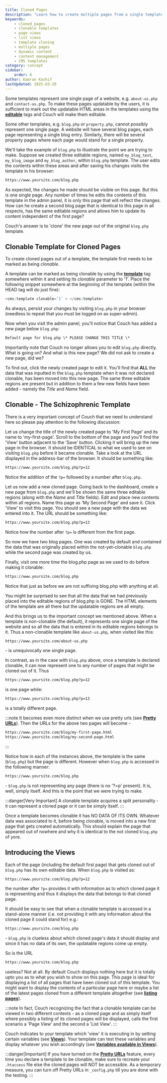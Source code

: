 ```yaml
---
title: Cloned Pages
description: "Learn how to create multiple pages from a single template in CouchCMS. Master clonable templates, page views, and list views for dynamic content management."
keywords:
    - cloned pages
    - clonable templates
    - page views
    - list views
    - template cloning
    - multiple pages
    - dynamic content
    - content management
    - CMS templates
category: concept
sidebar:
    order: 6
author: Kamran Kashif
lastUpdated: 2025-03-20
---
```


Some templates represent one single page of a website, e.g. `about-us.php` and `contact-us.php`.
To make these pages updatable by the users, it is sufficient to mark out the updatable HTML areas in the templates using the [**editable**](../../tags-reference/editable.html) tags and Couch will make them editable.

Some other templates, e.g. `blog.php` or `property.php`, cannot possibly represent one single page.
A website will have several blog pages, each page representing a single blog entry. Similarly, there will be several property pages where each page would stand for a single property.

We'll take the example of `blog.php` to illustrate the point we are trying to make.
Suppose we created three editable regions, named `my_blog_text`, `my_blog_image` and `my_blog_author`, within `blog.php` template.
The user edits the contents within these areas and after saving his changes visits the template in his browser:

```txt
https://www.yoursite.com/blog.php
```

As expected, the changes he made should be visible on this page. But this is one single page.
Any number of times he edits the contents of this template in the admin panel, it is only this page that will reflect the changes.
How can he create a second blog page that is identical to this page in all respects, has the same editable regions and allows him to update its content independent of the first page?

Couch's answer is to 'clone' the new page out of the original `blog.php` template.

## Clonable Template for Cloned Pages

To create cloned pages out of a template, the template first needs to be marked as being _clonable_.

A template can be marked as being clonable by using the [**template**](../../tags-reference/template/) tag somewhere within it and setting its _clonable_ parameter to '1'.
Place the following snippet somewhere at the beginning of the template (within the HEAD tag will do just fine):

```php
<cms:template clonable='1' > </cms:template>
```

As always, persist your changes by visiting `blog.php` in your browser (needless to repeat that you must be logged on as super-admin).

Now when you visit the admin panel, you'll notice that Couch has added a new page below `blog.php`:

```txt
Default page for blog.php \* PLEASE CHANGE THIS TITLE \*
```

Importantly note that Couch no longer allows you to edit `blog.php` directly. What is going on? And what is this new page? We did not ask to create a new page, did we?

To find out, click the newly created page to edit it.
You'll find that **ALL** the data that was inputted in the `blog.php` template when it was not declared clonable, has been moved into this new page.
The same three editable regions are present but in addition to them a few new fields have been added - namely the _Title_ and _Name_ field.

## Clonable - The Schizophrenic Template

There is a very important concept of Couch that we need to understand here so please pay attention to the following discussion:

Let us change the title of the newly created page to 'My First Page' and its name to 'my-first-page'.
Scroll to the bottom of the page and you'll find the 'View' button adjacent to the 'Save' button.
Clicking it will bring up the new page in the browser. It should be IDENTICAL to what we used to see on visiting `blog.php` before it became clonable.
Take a look at the URL displayed in the address-bar of the browser. It should be something like:

```txt "?p="
https://www.yoursite.com/blog.php?p=12
```

Notice the addition of the `?p=` followed by a number after `blog.php`.

Let us now add a new cloned page.
Going back to the dashboard, create a new page from `blog.php` and we'll be shown the same three editable regions (along with the _Name_ and _Title_ fields).
Edit and place new contents within all regions. Name this page as 'My Second Page' and save it.
Click 'View' to visit this page. You should see a new page with the data we entered into it. The URL should be something like:

```txt "?p="
https://www.yoursite.com/blog.php?p=13
```

Notice how the number after `?p=` is different from the first page.

So now we have two blog pages. One was created by default and contained the data that was originally placed within the not-yet-clonable `blog.php` while the second page was created by us.

Finally, visit one more time the blog.php page as we used to do before making it clonable:

```txt
https://www.yoursite.com/blog.php
```

Notice that just as before we are not suffixing blog.php with anything at all.

You might be surprised to see that all the data that we had previously placed into the editable regions of blog.php is GONE. The HTML elements of the template are all there but the updatable regions are all empty.

And this brings us to the important concept we mentioned above.
When a template is non-clonable (the default), it represents one single page of the website and so all the data that is entered in its editable regions belongs to it.
Thus a non-clonable template like `about-us.php`, when visited like this:

```txt
https://www.yoursite.com/about-us.php
```

\- is unequivocally one single page.

In contrast, as in the case with `blog.php` above, once a template is declared clonable, it can now represent one to any number of pages that might be cloned out of it. Thus

```txt
https://www.yoursite.com/blog.php?p=12
```

is one page while:

```txt
https://www.yoursite.com/blog.php?p=13
```

is a totally different page.

:::note
It becomes even more distinct when we use pretty urls (see [**Pretty URLs**](../pretty-urls/)).
Then the URLs for the above two pages will become -

```txt
https://www.yoursite.com/blog/my-first-page.html
https://www.yoursite.com/blog/my-second-page.html
```

:::

Notice how in each of the instances above, the template is the same (`blog.php`) but the page is different.
However when `blog.php` is accessed in the following manner:

```txt
https://www.yoursite.com/blog.php
```

\- `blog.php` is not representing any page (there is no '?=p' present). It is, well, simply itself.
And this is the point that we were trying to make.

:::danger[Very Important]
A clonable template acquires a split personality - it can represent a cloned page or it can be simply itself.
:::

Once a template becomes clonable it has NO DATA OF ITS OWN. Whatever data was associated to it, before being clonable, is moved into a new first page that gets created automatically.
This should explain the page that appeared out of nowhere and why it is identical to the not cloned `blog.php` of yore.

## Introducing the Views

Each of the page (including the default first page) that gets cloned out of `blog.php` has its own editable data.
When `blog.php` is visited as:

```txt
https://www.yoursite.com/blog.php?p=12
```

the number after `?p=` provides it with information as to which cloned page it is representing and thus it displays the data that belongs to that cloned page.

It should be easy to see that when a clonable template is accessed in a stand-alone manner (i.e. not providing it with any information about the cloned page it could stand for) e.g.:

```txt
https://www.yoursite.com/blog.php
```

\- `blog.php` is clueless about which cloned page's data it should display and since it has no data of its own, the updatable regions come up empty.

So is the URL

```txt
https://www.yoursite.com/blog.php
```

useless? Not at all. By default Couch displays nothing here but it is totally upto you as to what you wish to show on this page.
This page is ideal for displaying a list of all pages that have been cloned out of this template.
You might want to display the contents of a particular page here or maybe a list of the latest pages cloned from a different template altogether (see [**listing pages**](../listing-pages.html)).

:::note
In fact, Couch recognizing the fact that a clonable template can be viewed in two different contexts - as a cloned page and as simply itself where possibly a listing of its cloned pages will be displayed, calls the first scenario a 'Page View' and the second a 'List View'.
:::

Couch indicates to your template which 'view' it is executing in by setting certain variables (see [**Views**](../views.html)).
Your template can test these variables and display whatever you wish accordingly (see [**Variables available in Views**](../variables-in-views.html)).

:::danger[Important]
If you have turned on the [**Pretty URLs**](../pretty-urls/) feature, every time you declare a template to be clonable, make sure to recreate your `.htaccess` file else the cloned pages will NOT be accessible.
As a temporary measure, you can turn off Pretty URLs in `_config.php` till you are done with the testing.
:::
